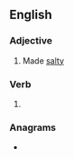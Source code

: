 ==English==

===Adjective===
{{en-adj}}

# Made [[salty]]

===Verb===
{{head|en|verb form}}

# {{en-past of|salinize}}

===Anagrams===
* {{anagrams|en|silanized}}